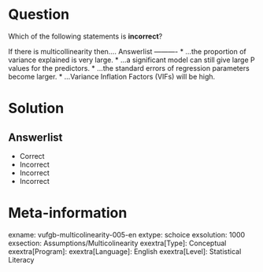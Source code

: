Question
========

Which of the following statements is **incorrect**?

If there is multicollinearity then.... 
Answerlist
----------
* ...the proportion of variance explained is very large.
* ...a significant model can still give large P values for the predictors.
* ...the standard errors of regression parameters become larger.
* ...Variance Inflation Factors (VIFs) will be high.

Solution
========

Answerlist
----------
* Correct
* Incorrect
* Incorrect
* Incorrect

Meta-information
================
exname: vufgb-multicolinearity-005-en
extype: schoice
exsolution: 1000
exsection: Assumptions/Multicolinearity
exextra[Type]: Conceptual
exextra[Program]: 
exextra[Language]: English
exextra[Level]: Statistical Literacy
